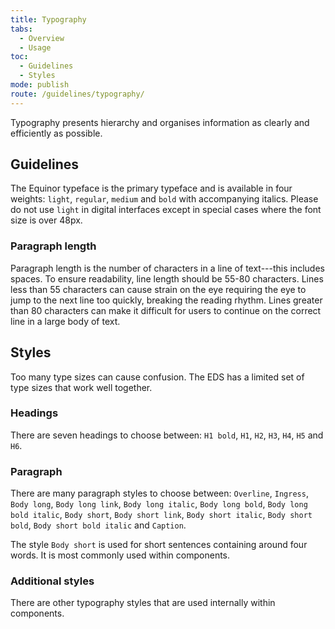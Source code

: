 ```yaml
---
title: Typography
tabs:
  - Overview
  - Usage
toc:
  - Guidelines
  - Styles
mode: publish
route: /guidelines/typography/
---
```


Typography presents hierarchy and organises information as clearly and efficiently as possible.

<!--One to two sentences as an introduction to the component-->

## Guidelines

<!--List how to use it, sizes, widths, grid interactions, color allowances -->

The Equinor typeface is the primary typeface and is available in four weights: `light`, `regular`, `medium` and `bold` with accompanying italics. Please do not use `light` in digital interfaces except in special cases where the font size is over 48px.

### Paragraph length

Paragraph length is the number of characters in a line of text---this includes spaces.
To ensure readability, line length should be 55-80 characters. Lines less than 55 characters can cause strain on the eye requiring the eye to jump to the next line too quickly, breaking the reading rhythm. Lines greater than 80 characters can make it difficult for users to continue on the correct line in a large body of text.

## Styles

<!--One ### heading per frame in Figma, explaining each component in that frame. One 'content' section per variation if needed -->

Too many type sizes can cause confusion. The EDS has a limited set of type sizes that work well together.

### Headings

There are seven headings to choose between: `H1 bold`, `H1`, `H2`, `H3`, `H4`, `H5` and `H6`.

<FigmaImage
  url="https://www.figma.com/file/0TbIXrrObWj80Cf7KucKYFL0/Design-Tokens?node-id=277%3A30"
  alt="Figma design for heading styles"
/>

### Paragraph

There are many paragraph styles to choose between: `Overline`, `Ingress`, `Body long`, `Body long link`, `Body long italic`, `Body long bold`, `Body long bold italic`, `Body short`, `Body short link`, `Body short italic`, `Body short bold`, `Body short bold italic` and `Caption`.

The style `Body short` is used for short sentences containing around four words. It is most commonly used within components.

<FigmaImage
  url="https://www.figma.com/file/0TbIXrrObWj80Cf7KucKYFL0/Design-Tokens?node-id=278%3A70"
  alt="Figma design for body styles"
/>

### Additional styles

There are other typography styles that are used internally within components.
